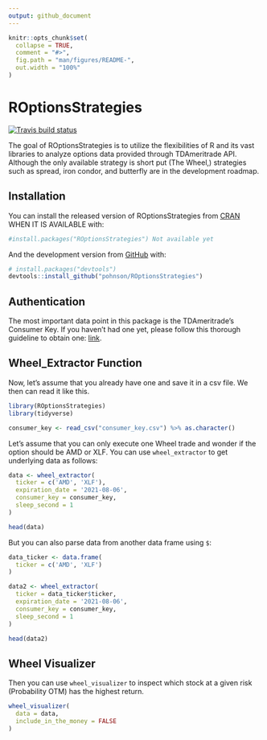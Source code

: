 ```yaml
---
output: github_document
---
```


<!-- README.md is generated from README.Rmd. Please edit that file -->

```r
knitr::opts_chunk$set(
  collapse = TRUE,
  comment = "#>",
  fig.path = "man/figures/README-",
  out.width = "100%"
)
```

# ROptionsStrategies

<!-- badges: start -->
[![Travis build status](https://travis-ci.com/pohnson/ROptionsStrategies.svg?branch=main)](https://travis-ci.com/pohnson/ROptionsStrategies)
<!-- badges: end -->

The goal of ROptionsStrategies is to utilize the flexibilities of R and its vast libraries to analyze options data provided through TDAmeritrade API. Although the only available strategy is short put (The Wheel,) strategies such as spread, iron condor, and butterfly are in the development roadmap.

## Installation

You can install the released version of ROptionsStrategies from [CRAN](https://CRAN.R-project.org) WHEN IT IS AVAILABLE with:

``` r
#install.packages("ROptionsStrategies") Not available yet
```

And the development version from [GitHub](https://github.com/) with:

``` r
# install.packages("devtools")
devtools::install_github("pohnson/ROptionsStrategies")
```
## Authentication

The most important data point in this package is the TDAmeritrade's Consumer Key. If you haven't had one yet, please follow this thorough guideline to obtain one: <a href="https://www.reddit.com/r/algotrading/comments/c81vzq/td_ameritrade_api_access_2019_guide/">link</a>.

## Wheel_Extractor Function

Now, let's assume that you already have one and save it in a csv file. We then can read it like this.

```r
library(ROptionsStrategies)
library(tidyverse)

consumer_key <- read_csv("consumer_key.csv") %>% as.character()
```

Let's assume that you can only execute one Wheel trade and wonder if the option should be AMD or XLF. You can use `wheel_extractor` to get underlying data as follows:

```r
data <- wheel_extractor(
  ticker = c('AMD', 'XLF'),
  expiration_date = '2021-08-06',
  consumer_key = consumer_key,
  sleep_second = 1
)

head(data)
```

But you can also parse data from another data frame using `$`:

```r
data_ticker <- data.frame(
  ticker = c('AMD', 'XLF')
)

data2 <- wheel_extractor(
  ticker = data_ticker$ticker,
  expiration_date = '2021-08-06',
  consumer_key = consumer_key,
  sleep_second = 1
)

head(data2)
```

## Wheel Visualizer
Then you can use `wheel_visualizer` to inspect which stock at a given risk (Probability OTM) has the highest return.

```r
wheel_visualizer(
  data = data,
  include_in_the_money = FALSE
)


```
